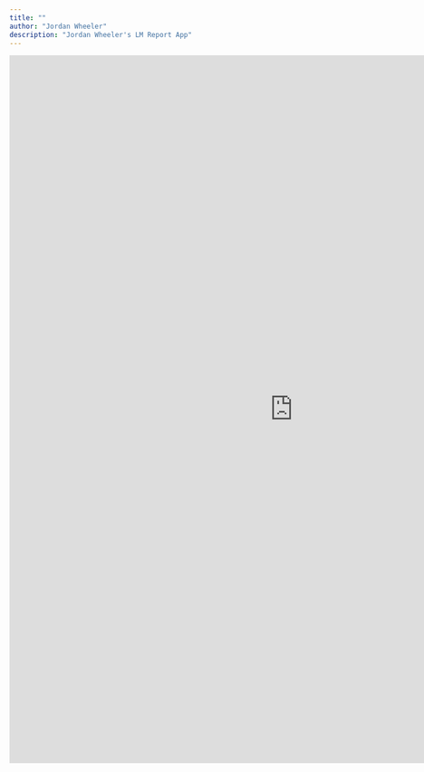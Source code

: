 ```yaml
---
title: ""
author: "Jordan Wheeler"
description: "Jordan Wheeler's LM Report App"
---
```


<meta name="author" content="Jordan Wheeler">
<meta name="description" content="Jordan Wheeler's LM Report App">

<!-- Global site tag (gtag.js) - Google Analytics -->
<script async src="https://www.googletagmanager.com/gtag/js?id=UA-123245200-1"></script>
<script>
  window.dataLayer = window.dataLayer || [];
  function gtag(){dataLayer.push(arguments);}
  gtag('js', new Date());

  gtag('config', 'UA-123245200-1');
</script>


<div align="center">
<iframe src="http://159.65.226.102:3838/DiamondReportApplication/" scrolling="yes" frameborder="no" width="1000" height="1250"></iframe>
</div>